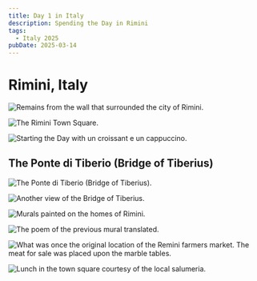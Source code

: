 ```yaml
---
title: Day 1 in Italy
description: Spending the Day in Rimini
tags:
  - Italy 2025
pubDate: 2025-03-14
---
```


# Rimini, Italy

![Remains from the wall that surrounded the city of Rimini.](/images/italy-2025/3-14/2025-03-14_10-37-34.JPG)

![The Rimini Town Square.](public/images/italy-2025/3-14/2025-03-14_10-42-06.JPG)

![Starting the Day with un croissant e un cappuccino.](/images/italy-2025/3-14/2025-03-14_10-54-19.JPG)

## The Ponte di Tiberio (Bridge of Tiberius)

![The Ponte di Tiberio (Bridge of Tiberius).](/images/italy-2025/3-14/2025-03-14_10-47-58.JPG)

![Another view of the Bridge of Tiberius.](/images/italy-2025/3-14/2025-03-14_11-25-41.JPG)

![Murals painted on the homes of Rimini.](/images/italy-2025/3-14/2025-03-14_11-31-55.JPG)

![The poem of the previous mural translated.](/images/italy-2025/3-14/20250314_113142.PNG)

![What was once the original location of the Remini farmers market. The meat for sale was placed upon the marble tables. ](/images/italy-2025/3-14/2025-03-14_11-44-33.JPG)

![Lunch in the town square courtesy of the local salumeria.](/images/italy-2025/3-14/2025-03-14_12-39-46.JPG)
